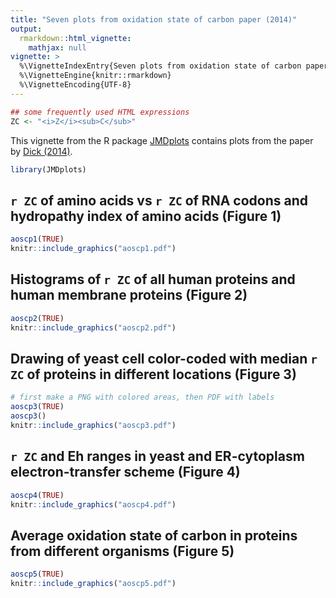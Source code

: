 ```yaml
---
title: "Seven plots from oxidation state of carbon paper (2014)"
output: 
  rmarkdown::html_vignette:
    mathjax: null
vignette: >
  %\VignetteIndexEntry{Seven plots from oxidation state of carbon paper (2014)}
  %\VignetteEngine{knitr::rmarkdown}
  %\VignetteEncoding{UTF-8}
---
```


```r
## some frequently used HTML expressions
ZC <- "<i>Z</i><sub>C</sub>"
```

This vignette from the R package [JMDplots](https://github.com/jedick/JMDplots) contains plots from the paper by <a href="https://doi.org/10.1098/rsif.2013.1095" title="Average oxidation state of carbon in proteins">Dick (2014)</a>.

```r
library(JMDplots)
```

## `r ZC` of amino acids vs `r ZC` of RNA codons and hydropathy index of amino acids (Figure 1)
```r
aoscp1(TRUE)
knitr::include_graphics("aoscp1.pdf")
```

## Histograms of `r ZC` of all human proteins and human membrane proteins (Figure 2)
```r
aoscp2(TRUE)
knitr::include_graphics("aoscp2.pdf")
```

## Drawing of yeast cell color-coded with median `r ZC` of proteins in different locations (Figure 3)
```r
# first make a PNG with colored areas, then PDF with labels
aoscp3(TRUE)
aoscp3()
knitr::include_graphics("aoscp3.pdf")
```

## `r ZC` and Eh ranges in yeast and ER-cytoplasm electron-transfer scheme (Figure 4)
```r
aoscp4(TRUE)
knitr::include_graphics("aoscp4.pdf")
```

## Average oxidation state of carbon in proteins from different organisms (Figure 5)
```r
aoscp5(TRUE)
knitr::include_graphics("aoscp5.pdf")
```

